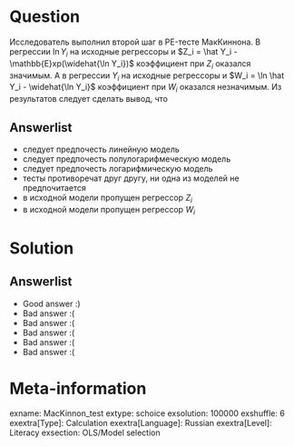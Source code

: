 Question
========
Исследователь выполнил второй шаг в PE-тесте МакКиннона. В регрессии $\ln Y_i$ на исходные регрессоры и $Z_i = \hat Y_i - \mathbb{E}xp(\widehat{\ln Y_i})$ коэффициент при $Z_i$ оказался значимым. А в регрессии $Y_i$ на исходные регрессоры и $W_i = \ln \hat Y_i - \widehat{\ln Y_i}$ коэффициент при $W_i$ оказался незначимым. Из результатов следует сделать вывод, что


Answerlist
----------
*  следует предпочесть линейную модель
*  следует предпочесть полулогарифмеческую модель
*  следует предпочесть логарифмическую модель
*  тесты противоречат друг другу, ни одна из моделей не предпочитается
*  в исходной модели пропущен регрессор $Z_i$
*  в исходной модели пропущен регрессор $W_i$

Solution
========

Answerlist
----------
*  Good answer :)
*  Bad answer :(
*  Bad answer :(
*  Bad answer :(
*  Bad answer :(
*  Bad answer :(

Meta-information
================
exname: MacKinnon_test
extype: schoice
exsolution: 100000
exshuffle: 6
exextra[Type]: Calculation
exextra[Language]: Russian
exextra[Level]: Literacy
exsection: OLS/Model selection
